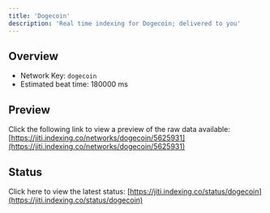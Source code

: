 ```yaml
---
title: 'Dogecoin'
description: 'Real time indexing for Dogecoin; delivered to you'
---
```


## Overview
- Network Key: `dogecoin`
- Estimated beat time: 180000 ms

## Preview
Click the following link to view a preview of the raw data available: [https://jiti.indexing.co/networks/dogecoin/5625931](https://jiti.indexing.co/networks/dogecoin/5625931)

## Status
Click here to view the latest status: [https://jiti.indexing.co/status/dogecoin](https://jiti.indexing.co/status/dogecoin)
